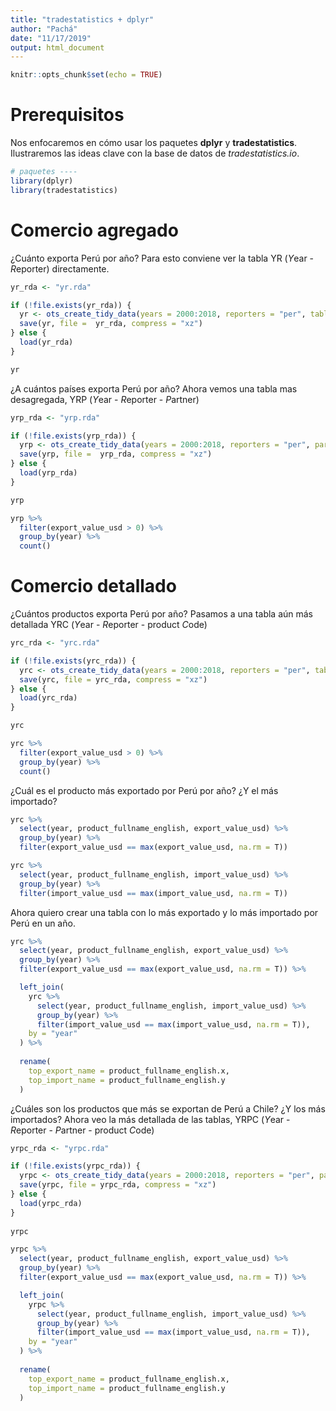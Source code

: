 ```yaml
---
title: "tradestatistics + dplyr"
author: "Pachá"
date: "11/17/2019"
output: html_document
---
```


```r
knitr::opts_chunk$set(echo = TRUE)
```

# Prerequisitos

Nos enfocaremos en cómo usar los paquetes **dplyr** y **tradestatistics**. Ilustraremos las ideas clave con la base de datos de *tradestatistics.io*.

```r
# paquetes ----
library(dplyr)
library(tradestatistics)
```

# Comercio agregado

¿Cuánto exporta Perú por año? Para esto conviene ver la tabla YR (*Y*ear - *R*eporter) directamente.

```r
yr_rda <- "yr.rda"

if (!file.exists(yr_rda)) {
  yr <- ots_create_tidy_data(years = 2000:2018, reporters = "per", table = "yr")
  save(yr, file =  yr_rda, compress = "xz")
} else {
  load(yr_rda)
}

yr
```

¿A cuántos países exporta Perú por año? Ahora vemos una tabla mas desagregada, YRP (*Y*ear - *R*eporter - *P*artner)

```r
yrp_rda <- "yrp.rda"

if (!file.exists(yrp_rda)) {
  yrp <- ots_create_tidy_data(years = 2000:2018, reporters = "per", partners = "all", table = "yrp")
  save(yrp, file =  yrp_rda, compress = "xz")
} else {
  load(yrp_rda)
}

yrp

yrp %>% 
  filter(export_value_usd > 0) %>% 
  group_by(year) %>% 
  count()
```

# Comercio detallado

¿Cuántos productos exporta Perú por año? Pasamos a una tabla aún más detallada YRC (*Y*ear - *R*eporter - product *C*ode)

```r
yrc_rda <- "yrc.rda"

if (!file.exists(yrc_rda)) {
  yrc <- ots_create_tidy_data(years = 2000:2018, reporters = "per", table = "yrc")
  save(yrc, file = yrc_rda, compress = "xz")
} else {
  load(yrc_rda)
}

yrc

yrc %>% 
  filter(export_value_usd > 0) %>% 
  group_by(year) %>% 
  count()
```

¿Cuál es el producto más exportado por Perú por año? ¿Y el más importado?

```r
yrc %>% 
  select(year, product_fullname_english, export_value_usd) %>% 
  group_by(year) %>% 
  filter(export_value_usd == max(export_value_usd, na.rm = T))

yrc %>% 
  select(year, product_fullname_english, import_value_usd) %>% 
  group_by(year) %>% 
  filter(import_value_usd == max(import_value_usd, na.rm = T))
```

Ahora quiero crear una tabla con lo más exportado y lo más importado por Perú en un año.

```r
yrc %>% 
  select(year, product_fullname_english, export_value_usd) %>% 
  group_by(year) %>% 
  filter(export_value_usd == max(export_value_usd, na.rm = T)) %>% 

  left_join(
    yrc %>% 
      select(year, product_fullname_english, import_value_usd) %>% 
      group_by(year) %>% 
      filter(import_value_usd == max(import_value_usd, na.rm = T)),
    by = "year"
  ) %>% 
    
  rename(
    top_export_name = product_fullname_english.x,
    top_import_name = product_fullname_english.y
  )
```

¿Cuáles son los productos que más se exportan de Perú a Chile? ¿Y los más importados? Ahora veo la más detallada de las tablas, YRPC (*Y*ear - *R*eporter - *P*artner - product *C*ode)

```r
yrpc_rda <- "yrpc.rda"

if (!file.exists(yrpc_rda)) {
  yrpc <- ots_create_tidy_data(years = 2000:2018, reporters = "per", partners = "chl")
  save(yrpc, file = yrpc_rda, compress = "xz")
} else {
  load(yrpc_rda)
}
 
yrpc

yrpc %>% 
  select(year, product_fullname_english, export_value_usd) %>% 
  group_by(year) %>% 
  filter(export_value_usd == max(export_value_usd, na.rm = T)) %>% 

  left_join(
    yrpc %>% 
      select(year, product_fullname_english, import_value_usd) %>% 
      group_by(year) %>% 
      filter(import_value_usd == max(import_value_usd, na.rm = T)),
    by = "year"
  ) %>% 
  
  rename(
    top_export_name = product_fullname_english.x,
    top_import_name = product_fullname_english.y
  )
```
